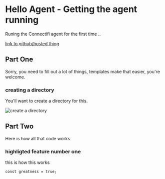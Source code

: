 # Hello Agent - Getting the agent running

Runing the Connectifi agent for the first time ..

[link to github/hosted thing](https://somewhere/something)

## Part One

Sorry, you need to fill out a lot of things, templates make that easier, you're welcome.

### creating a directory

You'll want to create a directory for this.

![create a directory](/tutorials/create-directory.png)


## Part Two

Here is how all that code works

### highligted feature number one

this is how this works

```
const greatness = true;
```